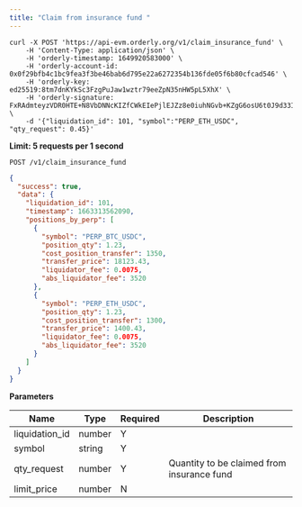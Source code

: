 ```yaml
---
title: "Claim from insurance fund "
---
```

<RequestExample>

```shell cURL
curl -X POST 'https://api-evm.orderly.org/v1/claim_insurance_fund' \
    -H 'Content-Type: application/json' \
    -H 'orderly-timestamp: 1649920583000' \
    -H 'orderly-account-id: 0x0f29bfb4c1bc9fea3f3be46bab6d795e22a6272354b136fde05f6b80cfcad546' \
    -H 'orderly-key: ed25519:8tm7dnKYkSc3FzgPuJaw1wztr79eeZpN35nHW5pL5XhX' \
    -H 'orderly-signature: FxRAdmteyzVDR0HTE+N8VbDNNcKIZfCWkEIePjlEJZz8e0iuhNGvb+KZgG6osU6t0J9d33IWYJALUhA+dnTuBg==' \
    -d '{"liquidation_id": 101, "symbol":"PERP_ETH_USDC", "qty_request": 0.45}'

```
</RequestExample>

**Limit: 5 requests per 1 second**

`POST /v1/claim_insurance_fund`

<ResponseExample>

```json Response
{
  "success": true,
  "data": {
    "liquidation_id": 101,
    "timestamp": 1663313562090,
    "positions_by_perp": [
      {
        "symbol": "PERP_BTC_USDC",
        "position_qty": 1.23,
        "cost_position_transfer": 1350,
        "transfer_price": 18123.43,
        "liquidator_fee": 0.0075,
        "abs_liquidator_fee": 3520
      },
      {
        "symbol": "PERP_ETH_USDC",
        "position_qty": 1.23,
        "cost_position_transfer": 1300,
        "transfer_price": 1400.43,
        "liquidator_fee": 0.0075,
        "abs_liquidator_fee": 3520
      }
    ]
  }
}
```
</ResponseExample>

**Parameters**

| Name                    | Type   | Required | Description                                |
|-------------------------|--------|----------|--------------------------------------------|
| liquidation_id                | number | Y        |                                            |
| symbol                | string | Y        |                                            |
| qty_request             | number | Y        | Quantity to be claimed from insurance fund |
| limit_price             | number | N        |                                            |



